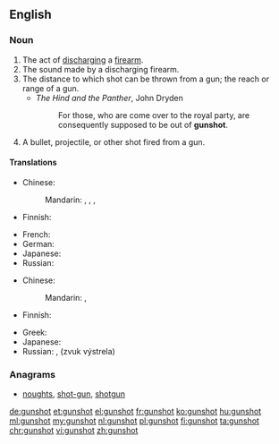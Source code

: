 ==English==

===Noun===
{{en-noun}}

# The act of [[discharge|discharging]] a [[firearm]].
# The sound made by a discharging firearm.
# The distance to which shot can be thrown from a gun; the reach or range of a gun.
#* ''The Hind and the Panther'', John Dryden
#*: For those, who are come over to the royal party, are consequently supposed to be out of '''gunshot'''.
# A bullet, projectile, or other shot fired from a gun. 

====Translations====
{{trans-top|act of discharging a firearm}}
* Chinese:
*: Mandarin: {{t|cmn|射擊|sc=Hani}}, {{t+|cmn|射击|tr=shèjī|sc=Hani}}, {{t+|cmn|槍擊|sc=Hani}}, {{t|cmn|枪击|tr=qiāngjī|sc=Hani}}
* Finnish: {{t+|fi|laukaus}}
{{trans-mid}}
* French: {{t+|fr|coup de feu|m}}
* German: {{t+|de|Schuss|m}}
* Japanese: {{t+|ja|射撃|tr=しゃげき, shageki|sc=Jpan}}
* Russian: {{qualifier|руже́йный}} {{t+|ru|вы́стрел|m}}
{{trans-bottom}}

{{trans-top|the sound made}}
* Chinese:
*: Mandarin: {{t|cmn|槍聲|sc=Hani}}, {{t+|cmn|枪声|tr=qiāngshēng|sc=Hani}}
* Finnish: {{t+|fi|laukaus}}
{{trans-mid}}
* Greek: {{t+|el|πυροβολισμός|m|sc=Grek}}
* Japanese: {{t|ja|銃声|tr=じゅうせい, jūsei|sc=Jpan}}
* Russian: {{t+|ru|вы́стрел|m}}, {{l|ru|звук}} {{l|ru|выстрел|выстрела}} (zvuk výstrela) {{g|m}}
{{trans-bottom}}

===Anagrams===
* [[noughts#English|noughts]], [[shot-gun#English|shot-gun]], [[shotgun#English|shotgun]]

[[de:gunshot]]
[[et:gunshot]]
[[el:gunshot]]
[[fr:gunshot]]
[[ko:gunshot]]
[[hu:gunshot]]
[[ml:gunshot]]
[[my:gunshot]]
[[nl:gunshot]]
[[pl:gunshot]]
[[fi:gunshot]]
[[ta:gunshot]]
[[chr:gunshot]]
[[vi:gunshot]]
[[zh:gunshot]]